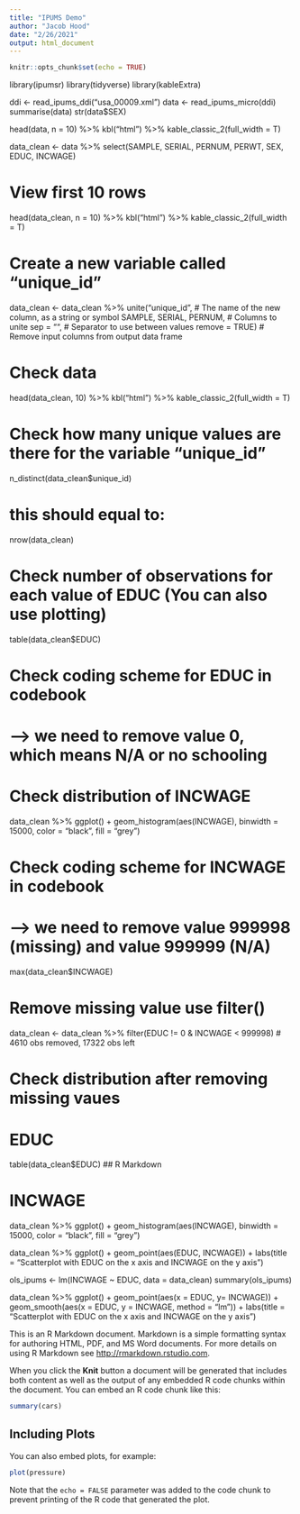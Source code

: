 ```yaml
---
title: "IPUMS Demo"
author: "Jacob Hood"
date: "2/26/2021"
output: html_document
---
```


```r
knitr::opts_chunk$set(echo = TRUE)
```
library(ipumsr)
library(tidyverse)
library(kableExtra)

ddi <- read_ipums_ddi("usa_00009.xml")
data <- read_ipums_micro(ddi)
summarise(data)
str(data$SEX)

head(data, n = 10) %>% kbl("html") %>% kable_classic_2(full_width = T)

data_clean <- data %>%
  select(SAMPLE, SERIAL, PERNUM, PERWT, SEX, EDUC, INCWAGE)

# View first 10 rows
head(data_clean, n = 10) %>% kbl("html") %>% kable_classic_2(full_width = T)

# Create a new variable called "unique_id"
data_clean <- data_clean %>%
  unite("unique_id",                # The name of the new column, as a string or symbol
        SAMPLE, SERIAL, PERNUM,     # Columns to unite
        sep = "",                   # Separator to use between values
        remove = TRUE)              # Remove input columns from output data frame

# Check data
head(data_clean, 10) %>% kbl("html") %>% kable_classic_2(full_width = T)

# Check how many unique values are there for the variable "unique_id"
n_distinct(data_clean$unique_id) 

# this should equal to: 
nrow(data_clean)

# Check number of observations for each value of EDUC (You can also use plotting)
table(data_clean$EDUC)

# Check coding scheme for EDUC in codebook
# --> we need to remove value 0, which means N/A or no schooling

# Check distribution of INCWAGE
data_clean %>%
  ggplot() +
  geom_histogram(aes(INCWAGE), binwidth = 15000, color = "black", fill = "grey")
  
# Check coding scheme for INCWAGE in codebook
# --> we need to remove value 999998 (missing) and value 999999 (N/A) 
max(data_clean$INCWAGE)

# Remove missing value use filter()
data_clean <- data_clean %>%
  filter(EDUC != 0 & INCWAGE < 999998)
# 4610 obs removed, 17322 obs left


# Check distribution after removing missing vaues
# EDUC
table(data_clean$EDUC)
## R Markdown

# INCWAGE
data_clean %>%
  ggplot() +
  geom_histogram(aes(INCWAGE), binwidth = 15000, color = "black", fill = "grey")
  
data_clean %>%
  ggplot() +
  geom_point(aes(EDUC, INCWAGE)) +
  labs(title = "Scatterplot with EDUC on the x axis and INCWAGE on the y axis")

ols_ipums <- lm(INCWAGE ~ EDUC, data = data_clean)
summary(ols_ipums)

data_clean %>%
  ggplot() +
  geom_point(aes(x = EDUC, y= INCWAGE)) +
  geom_smooth(aes(x = EDUC, y = INCWAGE, method = "lm")) +
  labs(title = "Scatterplot with EDUC on the x axis and INCWAGE on the y axis")



This is an R Markdown document. Markdown is a simple formatting syntax for authoring HTML, PDF, and MS Word documents. For more details on using R Markdown see <http://rmarkdown.rstudio.com>.

When you click the **Knit** button a document will be generated that includes both content as well as the output of any embedded R code chunks within the document. You can embed an R code chunk like this:

```r
summary(cars)
```

## Including Plots

You can also embed plots, for example:

```r
plot(pressure)
```

Note that the `echo = FALSE` parameter was added to the code chunk to prevent printing of the R code that generated the plot.

